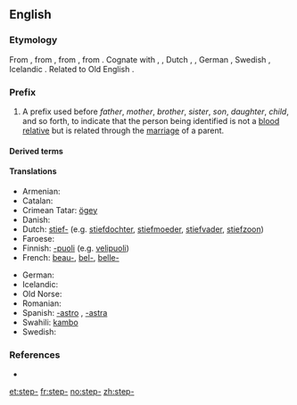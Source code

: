 ==English==

===Etymology===
From {{etyl|enm}} {{term|step-|lang=enm}}, from {{etyl|ang}} {{term|steop-|stēop-|deprived of a relative, step-|pos=prefix|lang=ang}}, from {{proto|gem-pro|steupa-|orphaned, step-|lang=en}}, from {{proto|ine-pro|(s)teup-|to push, strike|lang=en}}. Cognate with {{etyl|sco|-}} {{term|step-||step-|lang=sco}}, {{etyl|fy|-}} {{term|stiep-||step-|lang=fy}}, Dutch {{term|stief-||step-|lang=nl}}, {{etyl|nds|-}} {{term|steef-||step-|lang=nds}}, German {{term|stief-||step-|lang=nl|lang=de}}, Swedish {{term|styv-||step-|lang=sv}}, Icelandic {{term|stjúp-||step-|lang=is}}. Related to Old English {{term|stiepan|stīepan|to deprive, bereave|lang=ang}}.

===Prefix===
{{en-prefix}}

# A prefix used before ''father'', ''mother'', ''brother'', ''sister'', ''son'', ''daughter'', ''child'', and so forth, to indicate that the person being identified is not a [[blood relative]] but is related through the [[marriage]] of a parent.

====Derived terms====
{{prefixsee|en}}

====Translations====
{{trans-top|A prefix used to indicate that the person being identified is not a blood relative}}
* Armenian: {{t-|hy|խորթ|tr=xort'}}
* Catalan: {{t-|ca|-astre|m}}
* Crimean Tatar: [[ögey]]
* Danish: {{t-|da|sted-}}
* Dutch: [[stief-]] (e.g. [[stiefdochter]], [[stiefmoeder]], [[stiefvader]], [[stiefzoon]])
* Faroese: {{t-|fo|stjúk-}}
* Finnish: [[-puoli]] (e.g. [[velipuoli]])
* French: [[beau-]], [[bel-]], [[belle-]]
{{trans-mid}}
* German: {{t+|de|stief-}}
* Icelandic: {{t-|is|stjúp-}}
* Old Norse: {{tø|non|stjúp-}}
* Romanian: {{t-|ro|vitreg}}
* Spanish: [[-astro]] {{m}}, [[-astra]] {{f}}
* Swahili: [[kambo]]
* Swedish: {{t-|sv|styv-}}
{{trans-bottom}}

===References===
* {{R:Webster 1913}}

[[et:step-]]
[[fr:step-]]
[[no:step-]]
[[zh:step-]]